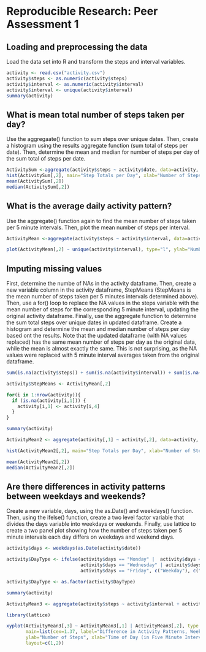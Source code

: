 
# Reproducible Research: Peer Assessment 1


## Loading and preprocessing the data
Load the data set into R and transform the steps and interval variables.
```r
activity <- read.csv("activity.csv")
activity$steps <- as.numeric(activity$steps)
activity$interval <- as.numeric(activity$interval)
activity$interval <- unique(activity$interval)
summary(activity)
```

## What is mean total number of steps taken per day?
Use the aggregaate() function to sum steps over unique dates. Then, create a histogram using the results aggregate function (sum total of steps per date). Then, determine the mean and median for number of steps per day of the sum total of steps per date.
```r
ActivitySum <-aggregate(activity$steps ~ activity$date, data=activity, sum, na.rm=TRUE)
hist(ActivitySum[,2], main="Step Totals per Day", xlab="Number of Steps", breaks=10)
mean(ActivitySum[,2])
median(ActivitySum[,2])
```

## What is the average daily activity pattern?
Use the aggregate() function again to find the mean number of steps taken per 5 minute intervals. Then, plot the mean number of steps per interval. 
```r
ActivityMean <-aggregate(activity$steps ~ activity$interval, data=activity, mean, na.rm=TRUE)

plot(ActivityMean[,2] ~ unique(activity$interval), type="l", ylab="Number of Steps", xlab="Time of Day (in Five Minute Intervals)", main="Average Number of Steps at Different Times of Day")

```

## Imputing missing values
First, determine the numbe of NAs in the activity dataframe. Then, create a new variable column in the activity dataframe, StepMeans (StepMeans is the mean number of steps taken per 5 minutes intervals determined above). Then, use a for() loop to replace the NA values in the steps variable with the mean number of steps for the corresponding 5 minute interval, updating the original activity dataframe. Finally, use the aggregate function to determine the sum total steps over unique dates in updated dataframe. Create a histogram and determine the mean and median number of steps per day based ont the results. Note that the updated dataframe (with NA values replaced) has the same mean number of steps per day as the original data, while the mean is almost exactly the same. This is not surprising, as the NA values were replaced with 5 minute interval averages taken from the original dataframe. 
```r
sum(is.na(activity$steps)) + sum(is.na(activity$interval)) + sum(is.na(activity$date))

activity$StepMeans <- ActivityMean[,2]

for(i in 1:nrow(activity)){
  if (is.na(activity[i,1])) {
    activity[i,1] <- activity[i,4]
  }
}

summary(activity)

ActivityMean2 <- aggregate(activity[,1] ~ activity[,2], data=activity, sum, na.rm=TRUE)

hist(ActivityMean2[,2], main="Step Totals per Day", xlab="Number of Steps", breaks=10)

mean(ActivityMean2[,2])
median(ActivityMean2[,2])
```

## Are there differences in activity patterns between weekdays and weekends?
Create a new variable, days, using the as.Date() and weekdays() function. Then, using the ifelse() function, create a two level factor variable that divides the days variable into weekdays or weekends. Finally, use lattice  to create a two panel plot showing how the number of steps taken per 5 minute intervals each day differs on weekdays and weekend days.
```r
activity$days <- weekdays(as.Date(activity$date))

activity$DayType <- ifelse(activity$days == "Monday" |  activity$days == "Tuesday" |
                           activity$days == "Wednesday" | activity$days == "Thursday" | 
                           activity$days == "Friday", c("Weekday"), c("Weekend"))

activity$DayType <- as.factor(activity$DayType)

summary(activity)

ActivityMean3 <- aggregate(activity$steps ~ activity$interval + activity$DayType, data=activity, mean)

library(lattice)

xyplot(ActivityMean3[,3] ~ ActivityMean3[,1] | ActivityMean3[,2], type ="l",
       main=list(cex=1.37, label="Difference in Activity Patterns, Weekends vs. Weekdays"),
       ylab="Number of Steps", xlab="Time of Day (in Five Minute Intervals)",
       layout=c(1,2))
```

